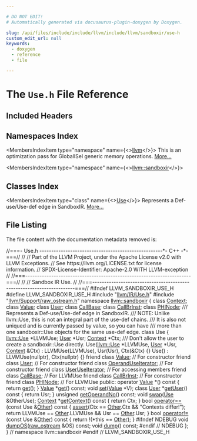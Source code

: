 ```yaml
---

# DO NOT EDIT!
# Automatically generated via docusaurus-plugin-doxygen by Doxygen.

slug: /api/files/include/include/llvm/include/llvm/sandboxir/use-h
custom_edit_url: null
keywords:
  - doxygen
  - reference
  - file

---
```





# The `Use.h` File Reference

<DoxygenPage pluginConfig={pluginConfig}>



## Included Headers

<IncludesList>
<IncludesListItem
  filePath="llvm/IR/Use.h"
  permalink="/docs/api/files/include/include/llvm/include/llvm/ir/use-h"
  isLocal="true" />
<IncludesListItem
  filePath="llvm/Support/raw_ostream.h"
  permalink="/docs/api/files/include/include/llvm/include/llvm/support/raw-ostream-h"
  isLocal="true" />
</IncludesList>

## Namespaces Index

<MembersIndex>

<MembersIndexItem
  type="namespace"
  name={<><a href="/docs/api/namespaces/llvm">llvm</a></>}>
This is an optimization pass for GlobalISel generic memory operations. <a href="/docs/api/namespaces/llvm/#details">More...</a>
</MembersIndexItem>

<MembersIndexItem
  type="namespace"
  name={<><a href="/docs/api/namespaces/llvm/sandboxir">llvm::sandboxir</a></>}>
</MembersIndexItem>

</MembersIndex>

## Classes Index

<MembersIndex>

<MembersIndexItem
  type="class"
  name={<><a href="/docs/api/classes/llvm/sandboxir/use">Use</a></>}>
Represents a Def-use/Use-def edge in SandboxIR. <a href="/docs/api/classes/llvm/sandboxir/use/#details">More...</a>
</MembersIndexItem>

</MembersIndex>


## File Listing

The file content with the documentation metadata removed is:

<ProgramListing>

<Link id="l00001" /><CodeLine lineNumber="1"><Highlight kind="comment">//===- Use.h ----------------------------------------------------&#42;- C++ -&#42;-===//</Highlight><Highlight kind="normal"></Highlight></CodeLine>
<Link id="l00002" /><CodeLine lineNumber="2"><Highlight kind="normal"></Highlight><Highlight kind="comment">//</Highlight><Highlight kind="normal"></Highlight></CodeLine>
<Link id="l00003" /><CodeLine lineNumber="3"><Highlight kind="normal"></Highlight><Highlight kind="comment">// Part of the LLVM Project, under the Apache License v2.0 with LLVM Exceptions.</Highlight><Highlight kind="normal"></Highlight></CodeLine>
<Link id="l00004" /><CodeLine lineNumber="4"><Highlight kind="normal"></Highlight><Highlight kind="comment">// See https://llvm.org/LICENSE.txt for license information.</Highlight><Highlight kind="normal"></Highlight></CodeLine>
<Link id="l00005" /><CodeLine lineNumber="5"><Highlight kind="normal"></Highlight><Highlight kind="comment">// SPDX-License-Identifier: Apache-2.0 WITH LLVM-exception</Highlight><Highlight kind="normal"></Highlight></CodeLine>
<Link id="l00006" /><CodeLine lineNumber="6"><Highlight kind="normal"></Highlight><Highlight kind="comment">//</Highlight><Highlight kind="normal"></Highlight></CodeLine>
<Link id="l00007" /><CodeLine lineNumber="7"><Highlight kind="normal"></Highlight><Highlight kind="comment">//===----------------------------------------------------------------------===//</Highlight><Highlight kind="normal"></Highlight></CodeLine>
<Link id="l00008" /><CodeLine lineNumber="8"><Highlight kind="normal"></Highlight><Highlight kind="comment">//</Highlight><Highlight kind="normal"></Highlight></CodeLine>
<Link id="l00009" /><CodeLine lineNumber="9"><Highlight kind="normal"></Highlight><Highlight kind="comment">// Sandbox IR Use.</Highlight><Highlight kind="normal"></Highlight></CodeLine>
<Link id="l00010" /><CodeLine lineNumber="10"><Highlight kind="normal"></Highlight><Highlight kind="comment">//</Highlight><Highlight kind="normal"></Highlight></CodeLine>
<Link id="l00011" /><CodeLine lineNumber="11"><Highlight kind="normal"></Highlight><Highlight kind="comment">//===----------------------------------------------------------------------===//</Highlight><Highlight kind="normal"></Highlight></CodeLine>
<Link id="l00012" /><CodeLine lineNumber="12"><Highlight kind="normal"></Highlight></CodeLine>
<Link id="l00013" /><CodeLine lineNumber="13"><Highlight kind="normal"></Highlight><Highlight kind="preprocessor">#ifndef LLVM&#95;SANDBOXIR&#95;USE&#95;H</Highlight><Highlight kind="normal"></Highlight></CodeLine>
<Link id="l00014" /><CodeLine lineNumber="14"><Highlight kind="normal"></Highlight><Highlight kind="preprocessor">#define LLVM&#95;SANDBOXIR&#95;USE&#95;H</Highlight><Highlight kind="normal"></Highlight></CodeLine>
<Link id="l00015" /><CodeLine lineNumber="15"><Highlight kind="normal"></Highlight></CodeLine>
<Link id="l00016" /><CodeLine lineNumber="16"><Highlight kind="normal"></Highlight><Highlight kind="preprocessor">#include &quot;<a href="/docs/api/files/include/include/llvm/include/llvm/ir/use-h">llvm/IR/Use.h</a>&quot;</Highlight><Highlight kind="normal"></Highlight></CodeLine>
<Link id="l00017" /><CodeLine lineNumber="17"><Highlight kind="normal"></Highlight><Highlight kind="preprocessor">#include &quot;<a href="/docs/api/files/include/include/llvm/include/llvm/support/raw-ostream-h">llvm/Support/raw&#95;ostream.h</a>&quot;</Highlight><Highlight kind="normal"></Highlight></CodeLine>
<Link id="l00018" /><CodeLine lineNumber="18"><Highlight kind="normal"></Highlight></CodeLine>
<Link id="l00019" /><CodeLine lineNumber="19"><Highlight kind="normal"></Highlight><Highlight kind="keyword">namespace </Highlight><Highlight kind="normal"><a href="/docs/api/namespaces/llvm/sandboxir">llvm::sandboxir</a> &#123;</Highlight></CodeLine>
<Link id="l00020" /><CodeLine lineNumber="20"><Highlight kind="normal"></Highlight></CodeLine>
<Link id="l00021" /><CodeLine lineNumber="21"><Highlight kind="normal"></Highlight><Highlight kind="keyword">class </Highlight><Highlight kind="normal"><a href="/docs/api/classes/llvm/sandboxir/context">Context</a>;</Highlight></CodeLine>
<Link id="l00022" /><CodeLine lineNumber="22"><Highlight kind="normal"></Highlight><Highlight kind="keyword">class </Highlight><Highlight kind="normal"><a href="/docs/api/classes/llvm/sandboxir/value">Value</a>;</Highlight></CodeLine>
<Link id="l00023" /><CodeLine lineNumber="23"><Highlight kind="normal"></Highlight><Highlight kind="keyword">class </Highlight><Highlight kind="normal"><a href="/docs/api/classes/llvm/sandboxir/user">User</a>;</Highlight></CodeLine>
<Link id="l00024" /><CodeLine lineNumber="24"><Highlight kind="normal"></Highlight><Highlight kind="keyword">class </Highlight><Highlight kind="normal"><a href="/docs/api/classes/llvm/sandboxir/callbase">CallBase</a>;</Highlight></CodeLine>
<Link id="l00025" /><CodeLine lineNumber="25"><Highlight kind="normal"></Highlight><Highlight kind="keyword">class </Highlight><Highlight kind="normal"><a href="/docs/api/classes/llvm/sandboxir/callbrinst">CallBrInst</a>;</Highlight></CodeLine>
<Link id="l00026" /><CodeLine lineNumber="26"><Highlight kind="normal"></Highlight><Highlight kind="keyword">class </Highlight><Highlight kind="normal"><a href="/docs/api/classes/llvm/sandboxir/phinode">PHINode</a>;</Highlight></CodeLine>
<Link id="l00027" /><CodeLine lineNumber="27"><Highlight kind="normal"></Highlight><Highlight kind="comment"></Highlight></CodeLine>
<Link id="l00028" /><CodeLine lineNumber="28"><Highlight kind="comment">/// Represents a Def-use/Use-def edge in SandboxIR.</Highlight></CodeLine>
<Link id="l00029" /><CodeLine lineNumber="29"><Highlight kind="comment">/// NOTE: Unlike llvm::Use, this is not an integral part of the use-def chains.</Highlight></CodeLine>
<Link id="l00030" /><CodeLine lineNumber="30"><Highlight kind="comment">/// It is also not uniqued and is currently passed by value, so you can have</Highlight></CodeLine>
<Link id="l00031" /><CodeLine lineNumber="31"><Highlight kind="comment">/// more than one sandboxir::Use objects for the same use-def edge.</Highlight><Highlight kind="normal"></Highlight></CodeLine>
<Link id="l00032" /><CodeLine lineNumber="32" lineLink="/docs/api/classes/llvm/sandboxir/use"><Highlight kind="normal"></Highlight><Highlight kind="keyword">class </Highlight><Highlight kind="normal">Use &#123;</Highlight></CodeLine>
<Link id="l00033" /><CodeLine lineNumber="33"><Highlight kind="normal">  <a href="/docs/api/classes/llvm/use">llvm::Use</a> &#42;LLVMUse;</Highlight></CodeLine>
<Link id="l00034" /><CodeLine lineNumber="34"><Highlight kind="normal">  <a href="/docs/api/classes/llvm/sandboxir/use/#a38c437d9dcaefebe4efaf0edf00c45de">User</a> &#42;Usr;</Highlight></CodeLine>
<Link id="l00035" /><CodeLine lineNumber="35"><Highlight kind="normal">  <a href="/docs/api/classes/llvm/sandboxir/context">Context</a> &#42;Ctx;</Highlight></CodeLine>
<Link id="l00036" /><CodeLine lineNumber="36"><Highlight kind="normal"></Highlight><Highlight kind="comment"></Highlight></CodeLine>
<Link id="l00037" /><CodeLine lineNumber="37"><Highlight kind="comment">  /// Don&#39;t allow the user to create a sandboxir::Use directly.</Highlight><Highlight kind="normal"></Highlight></CodeLine>
<Link id="l00038" /><CodeLine lineNumber="38"><Highlight kind="normal">  Use(<a href="/docs/api/classes/llvm/use">llvm::Use</a> &#42;LLVMUse, <a href="/docs/api/classes/llvm/sandboxir/use/#a38c437d9dcaefebe4efaf0edf00c45de">User</a> &#42;Usr, <a href="/docs/api/classes/llvm/sandboxir/context">Context</a> &amp;Ctx)</Highlight></CodeLine>
<Link id="l00039" /><CodeLine lineNumber="39"><Highlight kind="normal">      : LLVMUse(LLVMUse), Usr(Usr), Ctx(&amp;Ctx) &#123;&#125;</Highlight></CodeLine>
<Link id="l00040" /><CodeLine lineNumber="40"><Highlight kind="normal">  Use() : LLVMUse(</Highlight><Highlight kind="keyword">nullptr</Highlight><Highlight kind="normal">), Ctx(</Highlight><Highlight kind="keyword">nullptr</Highlight><Highlight kind="normal">) &#123;&#125;</Highlight></CodeLine>
<Link id="l00041" /><CodeLine lineNumber="41"><Highlight kind="normal"></Highlight></CodeLine>
<Link id="l00042" /><CodeLine lineNumber="42" lineLink="/docs/api/classes/llvm/sandboxir/use/#aeceedf6e1a7d48a588516ce2b1983d6f"><Highlight kind="normal">  </Highlight><Highlight kind="keyword">friend</Highlight><Highlight kind="normal"> </Highlight><Highlight kind="keyword">class </Highlight><Highlight kind="normal"><a href="/docs/api/classes/llvm/sandboxir/use/#aeceedf6e1a7d48a588516ce2b1983d6f">Value</a>;              </Highlight><Highlight kind="comment">// For constructor</Highlight><Highlight kind="normal"></Highlight></CodeLine>
<Link id="l00043" /><CodeLine lineNumber="43" lineLink="/docs/api/classes/llvm/sandboxir/use/#a38c437d9dcaefebe4efaf0edf00c45de"><Highlight kind="normal">  </Highlight><Highlight kind="keyword">friend</Highlight><Highlight kind="normal"> </Highlight><Highlight kind="keyword">class </Highlight><Highlight kind="normal"><a href="/docs/api/classes/llvm/sandboxir/use/#a38c437d9dcaefebe4efaf0edf00c45de">User</a>;               </Highlight><Highlight kind="comment">// For constructor</Highlight><Highlight kind="normal"></Highlight></CodeLine>
<Link id="l00044" /><CodeLine lineNumber="44" lineLink="/docs/api/classes/llvm/sandboxir/use/#a1a834efd0135e81675280d5ba828d263"><Highlight kind="normal">  </Highlight><Highlight kind="keyword">friend</Highlight><Highlight kind="normal"> </Highlight><Highlight kind="keyword">class </Highlight><Highlight kind="normal"><a href="/docs/api/classes/llvm/sandboxir/use/#a1a834efd0135e81675280d5ba828d263">OperandUseIterator</a>; </Highlight><Highlight kind="comment">// For constructor</Highlight><Highlight kind="normal"></Highlight></CodeLine>
<Link id="l00045" /><CodeLine lineNumber="45" lineLink="/docs/api/classes/llvm/sandboxir/use/#a28d181bc24efcba83b59a3ef97fd6cf0"><Highlight kind="normal">  </Highlight><Highlight kind="keyword">friend</Highlight><Highlight kind="normal"> </Highlight><Highlight kind="keyword">class </Highlight><Highlight kind="normal"><a href="/docs/api/classes/llvm/sandboxir/use/#a28d181bc24efcba83b59a3ef97fd6cf0">UserUseIterator</a>;    </Highlight><Highlight kind="comment">// For accessing members</Highlight><Highlight kind="normal"></Highlight></CodeLine>
<Link id="l00046" /><CodeLine lineNumber="46" lineLink="/docs/api/classes/llvm/sandboxir/use/#ab98413af141c094f142c9dc597e88e4a"><Highlight kind="normal">  </Highlight><Highlight kind="keyword">friend</Highlight><Highlight kind="normal"> </Highlight><Highlight kind="keyword">class </Highlight><Highlight kind="normal"><a href="/docs/api/classes/llvm/sandboxir/use/#ab98413af141c094f142c9dc597e88e4a">CallBase</a>;           </Highlight><Highlight kind="comment">// For LLVMUse</Highlight><Highlight kind="normal"></Highlight></CodeLine>
<Link id="l00047" /><CodeLine lineNumber="47" lineLink="/docs/api/classes/llvm/sandboxir/use/#adb3940474561746eb391fa09835d2e7d"><Highlight kind="normal">  </Highlight><Highlight kind="keyword">friend</Highlight><Highlight kind="normal"> </Highlight><Highlight kind="keyword">class </Highlight><Highlight kind="normal"><a href="/docs/api/classes/llvm/sandboxir/use/#adb3940474561746eb391fa09835d2e7d">CallBrInst</a>;         </Highlight><Highlight kind="comment">// For constructor</Highlight><Highlight kind="normal"></Highlight></CodeLine>
<Link id="l00048" /><CodeLine lineNumber="48" lineLink="/docs/api/classes/llvm/sandboxir/use/#ac6abe966290db4687216fd43f34316dd"><Highlight kind="normal">  </Highlight><Highlight kind="keyword">friend</Highlight><Highlight kind="normal"> </Highlight><Highlight kind="keyword">class </Highlight><Highlight kind="normal"><a href="/docs/api/classes/llvm/sandboxir/use/#ac6abe966290db4687216fd43f34316dd">PHINode</a>;            </Highlight><Highlight kind="comment">// For LLVMUse</Highlight><Highlight kind="normal"></Highlight></CodeLine>
<Link id="l00049" /><CodeLine lineNumber="49"><Highlight kind="normal"></Highlight></CodeLine>
<Link id="l00050" /><CodeLine lineNumber="50"><Highlight kind="normal"></Highlight><Highlight kind="keyword">public</Highlight><Highlight kind="normal">:</Highlight></CodeLine>
<Link id="l00051" /><CodeLine lineNumber="51" lineLink="/docs/api/classes/llvm/sandboxir/use/#a933f10e48159324b5f4cb2446aabca6c"><Highlight kind="normal">  </Highlight><Highlight kind="keyword">operator</Highlight><Highlight kind="normal"> <a href="/docs/api/classes/llvm/sandboxir/use/#aeceedf6e1a7d48a588516ce2b1983d6f">Value</a> &#42;() </Highlight><Highlight kind="keyword">const</Highlight><Highlight kind="normal"> &#123; </Highlight><Highlight kind="keywordflow">return</Highlight><Highlight kind="normal"> <a href="/docs/api/classes/llvm/sandboxir/use/#ae8e7baeb75c96786957fe74a468ee8c7">get</a>(); &#125;</Highlight></CodeLine>
<Link id="l00052" /><CodeLine lineNumber="52"><Highlight kind="normal">  <a href="/docs/api/classes/llvm/sandboxir/value">Value</a> &#42;<a href="/docs/api/classes/llvm/sandboxir/use/#ae8e7baeb75c96786957fe74a468ee8c7">get</a>() </Highlight><Highlight kind="keyword">const</Highlight><Highlight kind="normal">;</Highlight></CodeLine>
<Link id="l00053" /><CodeLine lineNumber="53"><Highlight kind="normal">  </Highlight><Highlight kind="keywordtype">void</Highlight><Highlight kind="normal"> <a href="/docs/api/classes/llvm/sandboxir/use/#a2c6af15e2356512ce029aa033da82474">set</a>(<a href="/docs/api/classes/llvm/sandboxir/value">Value</a> &#42;V);</Highlight></CodeLine>
<Link id="l00054" /><CodeLine lineNumber="54" lineLink="/docs/api/classes/llvm/sandboxir/use/#acb55c8416317d0cbdf6097fe4e380823"><Highlight kind="normal">  </Highlight><Highlight kind="keyword">class </Highlight><Highlight kind="normal"><a href="/docs/api/classes/llvm/sandboxir/use/#a38c437d9dcaefebe4efaf0edf00c45de">User</a> &#42;<a href="/docs/api/classes/llvm/sandboxir/use/#acb55c8416317d0cbdf6097fe4e380823">getUser</a>()</Highlight><Highlight kind="keyword"> const </Highlight><Highlight kind="normal">&#123; </Highlight><Highlight kind="keywordflow">return</Highlight><Highlight kind="normal"> Usr; &#125;</Highlight></CodeLine>
<Link id="l00055" /><CodeLine lineNumber="55"><Highlight kind="normal">  </Highlight><Highlight kind="keywordtype">unsigned</Highlight><Highlight kind="normal"> <a href="/docs/api/classes/llvm/sandboxir/use/#a401e8254715a72e9efab9ec8ae745e19">getOperandNo</a>() </Highlight><Highlight kind="keyword">const</Highlight><Highlight kind="normal">;</Highlight></CodeLine>
<Link id="l00056" /><CodeLine lineNumber="56"><Highlight kind="normal">  </Highlight><Highlight kind="keywordtype">void</Highlight><Highlight kind="normal"> <a href="/docs/api/classes/llvm/sandboxir/use/#a8f318c92cc039b5250ff057b193539e6">swap</a>(<a href="/docs/api/classes/llvm/sandboxir/use">Use</a> &amp;OtherUse);</Highlight></CodeLine>
<Link id="l00057" /><CodeLine lineNumber="57" lineLink="/docs/api/classes/llvm/sandboxir/use/#ac607dffcbab8edc7041154c72e452a56"><Highlight kind="normal">  <a href="/docs/api/classes/llvm/sandboxir/context">Context</a> &#42;<a href="/docs/api/classes/llvm/sandboxir/use/#ac607dffcbab8edc7041154c72e452a56">getContext</a>()</Highlight><Highlight kind="keyword"> const </Highlight><Highlight kind="normal">&#123; </Highlight><Highlight kind="keywordflow">return</Highlight><Highlight kind="normal"> Ctx; &#125;</Highlight></CodeLine>
<Link id="l00058" /><CodeLine lineNumber="58" lineLink="/docs/api/classes/llvm/sandboxir/use/#a9d72551dfde7709a159cd5a8a0b56b39"><Highlight kind="normal">  </Highlight><Highlight kind="keywordtype">bool</Highlight><Highlight kind="normal"> <a href="/docs/api/classes/llvm/sandboxir/use/#a9d72551dfde7709a159cd5a8a0b56b39">operator==</a>(</Highlight><Highlight kind="keyword">const</Highlight><Highlight kind="normal"> Use &amp;<a href="/docs/api/namespaces/llvm/#a9eb4f5b98b70ee4fab9614ed58282c1fa6311ae17c1ee52b36e68aaf4ad066387">Other</a>)</Highlight><Highlight kind="keyword"> const </Highlight><Highlight kind="normal">&#123;</Highlight></CodeLine>
<Link id="l00059" /><CodeLine lineNumber="59"><Highlight kind="normal">    <a href="/docs/api/files/lib/lib/target/lib/target/amdgpu/silowercontrolflow-cpp/#a4868c5d81c5ccc98c47aeab6244346a0">assert</a>(Ctx == <a href="/docs/api/namespaces/llvm/#a9eb4f5b98b70ee4fab9614ed58282c1fa6311ae17c1ee52b36e68aaf4ad066387">Other</a>.Ctx &amp;&amp; </Highlight><Highlight kind="stringliteral">&quot;Contexts differ!&quot;</Highlight><Highlight kind="normal">);</Highlight></CodeLine>
<Link id="l00060" /><CodeLine lineNumber="60"><Highlight kind="normal">    </Highlight><Highlight kind="keywordflow">return</Highlight><Highlight kind="normal"> LLVMUse == <a href="/docs/api/namespaces/llvm/#a9eb4f5b98b70ee4fab9614ed58282c1fa6311ae17c1ee52b36e68aaf4ad066387">Other</a>.LLVMUse &amp;&amp; Usr == <a href="/docs/api/namespaces/llvm/#a9eb4f5b98b70ee4fab9614ed58282c1fa6311ae17c1ee52b36e68aaf4ad066387">Other</a>.Usr;</Highlight></CodeLine>
<Link id="l00061" /><CodeLine lineNumber="61"><Highlight kind="normal">  &#125;</Highlight></CodeLine>
<Link id="l00062" /><CodeLine lineNumber="62" lineLink="/docs/api/classes/llvm/sandboxir/use/#abb8ece807eda06055b84d61d2656ec77"><Highlight kind="normal">  </Highlight><Highlight kind="keywordtype">bool</Highlight><Highlight kind="normal"> <a href="/docs/api/classes/llvm/sandboxir/use/#abb8ece807eda06055b84d61d2656ec77">operator!=</a>(</Highlight><Highlight kind="keyword">const</Highlight><Highlight kind="normal"> Use &amp;<a href="/docs/api/namespaces/llvm/#a9eb4f5b98b70ee4fab9614ed58282c1fa6311ae17c1ee52b36e68aaf4ad066387">Other</a>)</Highlight><Highlight kind="keyword"> const </Highlight><Highlight kind="normal">&#123; </Highlight><Highlight kind="keywordflow">return</Highlight><Highlight kind="normal"> !(&#42;</Highlight><Highlight kind="keyword">this</Highlight><Highlight kind="normal"> == <a href="/docs/api/namespaces/llvm/#a9eb4f5b98b70ee4fab9614ed58282c1fa6311ae17c1ee52b36e68aaf4ad066387">Other</a>); &#125;</Highlight></CodeLine>
<Link id="l00063" /><CodeLine lineNumber="63"><Highlight kind="normal"></Highlight><Highlight kind="preprocessor">#ifndef NDEBUG</Highlight><Highlight kind="normal"></Highlight></CodeLine>
<Link id="l00064" /><CodeLine lineNumber="64"><Highlight kind="normal">  </Highlight><Highlight kind="keywordtype">void</Highlight><Highlight kind="normal"> <a href="/docs/api/classes/llvm/sandboxir/use/#a6bb064b377ce2c559c8d8dcde1d364ce">dumpOS</a>(<a href="/docs/api/classes/llvm/raw-ostream">raw&#95;ostream</a> &amp;OS) </Highlight><Highlight kind="keyword">const</Highlight><Highlight kind="normal">;</Highlight></CodeLine>
<Link id="l00065" /><CodeLine lineNumber="65"><Highlight kind="normal">  </Highlight><Highlight kind="keywordtype">void</Highlight><Highlight kind="normal"> <a href="/docs/api/classes/llvm/sandboxir/use/#ab080627a29f21c0fcf12802e16cc5821">dump</a>() </Highlight><Highlight kind="keyword">const</Highlight><Highlight kind="normal">;</Highlight></CodeLine>
<Link id="l00066" /><CodeLine lineNumber="66"><Highlight kind="normal"></Highlight><Highlight kind="preprocessor">#endif </Highlight><Highlight kind="comment">// NDEBUG</Highlight><Highlight kind="normal"></Highlight></CodeLine>
<Link id="l00067" /><CodeLine lineNumber="67"><Highlight kind="normal">&#125;;</Highlight></CodeLine>
<Link id="l00068" /><CodeLine lineNumber="68"><Highlight kind="normal"></Highlight></CodeLine>
<Link id="l00069" /><CodeLine lineNumber="69"><Highlight kind="normal">&#125; </Highlight><Highlight kind="comment">// namespace llvm::sandboxir</Highlight><Highlight kind="normal"></Highlight></CodeLine>
<Link id="l00070" /><CodeLine lineNumber="70"><Highlight kind="normal"></Highlight></CodeLine>
<Link id="l00071" /><CodeLine lineNumber="71"><Highlight kind="normal"></Highlight><Highlight kind="preprocessor">#endif </Highlight><Highlight kind="comment">// LLVM&#95;SANDBOXIR&#95;USE&#95;H</Highlight><Highlight kind="normal"></Highlight></CodeLine>

</ProgramListing>

</DoxygenPage>
